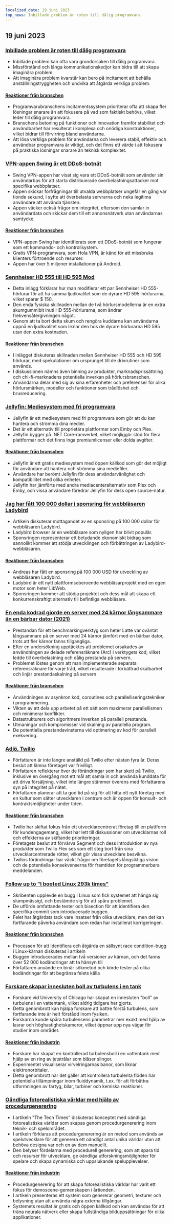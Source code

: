 ```yaml
---
localized_date: 19 juni 2023
top_news: Inbillade problem är roten till dålig programvara
---
```




<CallToAction />

<Steps>

## 19 juni 2023

### [Inbillade problem är roten till dålig programvara](https://cerebralab.com/Imaginary_Problems_Are_the_Root_of_Bad_Software)

- Inbillade problem kan ofta vara grundorsaken till dålig programvara.
- Missförstånd och långa kommunikationskedjor kan bidra till att skapa imaginära problem.
- Att imaginära problem kvarstår kan bero på incitament att behålla anställningstryggheten och undvika att åtgärda verkliga problem.

#### [Reaktioner från branschen](http://news.ycombinator.com/item?id=36380711)

- Programvarubranschens incitamentssystem prioriterar ofta att skapa fler lösningar snarare än att fokusera på vad som faktiskt behövs, vilket leder till dålig programvara.
- Branschens betoning på funktioner och innovation framför stabilitet och användbarhet har resulterat i komplexa och onödiga konstruktioner, vilket bidrar till förvirring bland användarna.
- Att lösa verkliga problem för användarna och leverera stabil, effektiv och användbar programvara är viktigt, och det finns ett värde i att fokusera på praktiska lösningar snarare än teknisk komplexitet.

### [VPN-appen Swing är ett DDoS-botnät](https://lecromee.github.io/posts/swing_vpn_ddosing_sites/)

- Swing VPN-appen har visat sig vara ett DDoS-botnät som använder sin användarbas för att starta distribuerade överbelastningsattacker mot specifika webbplatser.
- Appen skickar förfrågningar till utvalda webbplatser ungefär en gång var tionde sekund, i syfte att överbelasta servrarna och neka legitima användare att använda tjänsten.
- Appen väcker också frågor om integritet, eftersom den samlar in användardata och skickar dem till ett annonsnätverk utan användarnas samtycke.

#### [Reaktioner från branschen](http://news.ycombinator.com/item?id=36382700)

- VPN-appen Swing har identifierats som ett DDoS-botnät som fungerar som ett kommando- och kontrollsystem.
- Gratis VPN-programvara, som Hola VPN, är känd för att missbruka klienters förtroende och resurser.
- Appen har över 5 miljoner installationer på Android.

### [Sennheiser HD 555 till HD 595 Mod](http://mikebeauchamp.com/misc/sennheiser-hd-555-to-hd-595-mod/)

- Detta inlägg förklarar hur man modifierar ett par Sennheiser HD 555-hörlurar för att ha samma ljudkvalitet som de dyrare HD 595-hörlurarna, vilket sparar $ 150.
- Den enda fysiska skillnaden mellan de två hörlursmodellerna är en extra skumgummibit inuti HD 555-hörlurarna, som ändrar frekvensåtergivningen något.
- Genom att ta bort detta skum och rengöra kuddarna kan användarna uppnå en ljudkvalitet som liknar den hos de dyrare hörlurarna HD 595 utan den extra kostnaden.

#### [Reaktioner från branschen](http://news.ycombinator.com/item?id=36377875)

- I inlägget diskuteras skillnaden mellan Sennheiser HD 555 och HD 595 hörlurar, med spekulationer om ursprunget till de drivrutiner som används.
- I diskussionen nämns även binning av produkter, marknadsprissättning och chi-fi-marknadens potentiella inverkan på hörlursbranschen.
- Användarna delar med sig av sina erfarenheter och preferenser för olika hörlursmärken, modeller och funktioner som trådlöshet och brusreducering.

### [Jellyfin: Mediesystem med fri programvara](https://github.com/jellyfin/jellyfin)

- Jellyfin är ett mediesystem med fri programvara som gör att du kan hantera och strömma dina medier.
- Det är ett alternativ till proprietära plattformar som Emby och Plex.
- Jellyfin bygger på .NET Core-ramverket, vilket möjliggör stöd för flera plattformar och det finns inga premiumlicenser eller dolda avgifter.

#### [Reaktioner från branschen](http://news.ycombinator.com/item?id=36378689)

- Jellyfin är ett gratis mediesystem med öppen källkod som gör det möjligt för användare att hantera och strömma sina mediefiler.
- Användare har berömt Jellyfin för dess användarvänlighet och kompatibilitet med olika enheter.
- Jellyfin har jämförts med andra mediacenteralternativ som Plex och Emby, och vissa användare föredrar Jellyfin för dess open source-natur.

### [Jag har fått 100 000 dollar i sponsring för webbläsaren Ladybird](https://twitter.com/awesomekling/status/1670298370550779905)

- Artikeln diskuterar mottagandet av en sponsring på 100 000 dollar för webbläsaren Ladybird.
- Ladybird browser är en webbläsare som nyligen har blivit populär.
- Sponsringen representerar ett betydande ekonomiskt bidrag som sannolikt kommer att stödja utvecklingen och förbättringen av Ladybird-webbläsaren.

#### [Reaktioner från branschen](http://news.ycombinator.com/item?id=36377805)

- Andreas har fått en sponsring på 100 000 USD för utveckling av webbläsaren Ladybird.
- Ladybird är ett nytt plattformsoberoende webbläsarprojekt med en egen motor som heter LibWeb.
- Sponsringen kommer att stödja projektet och dess mål att skapa ett konkurrenskraftigt alternativ till befintliga webbläsare.

### [En enda kodrad gjorde en server med 24 kärnor långsammare än en bärbar dator (2021)](https://pkolaczk.github.io/server-slower-than-a-laptop/)

- Prestandan för ett benchmarkingverktyg som heter Latte var oväntat långsammare på en server med 24 kärnor jämfört med en bärbar dator, trots att fler kärnor fanns tillgängliga.
- Efter en undersökning upptäcktes att problemet orsakades av användningen av delade referensräknare (Arc) i verktygets kod, vilket ledde till överbelastning och dålig prestanda på servern.
- Problemet löstes genom att man implementerade separata referensräknare för varje tråd, vilket resulterade i förbättrad skalbarhet och linjär prestandaskalning på servern.

#### [Reaktioner från branschen](http://news.ycombinator.com/item?id=36376669)

- Användningen av asynkron kod, coroutines och parallelliseringstekniker i programmering.
- Vikten av att dela upp arbetet på ett sätt som maximerar parallellismen och minimerar konflikter.
- Datastrukturers och algoritmers inverkan på parallell prestanda.
- Utmaningar och kompromisser vid skalning av parallella program.
- De potentiella prestandavinsterna vid optimering av kod för parallell exekvering.

### [Adjö, Twilio](https://blog.miguelgrinberg.com/post/goodbye-twilio)

- Författaren är inte längre anställd på Twilio efter nästan fyra år. Deras beslut att lämna företaget var frivilligt.
- Författaren reflekterar över de förändringar som har skett på Twilio, inklusive en övergång mot ett mål att samla in och använda kunddata för att driva försäljning, vilket inte längre stämmer överens med författarens syn på integritet på nätet.
- Författaren planerar att ta god tid på sig för att hitta ett nytt företag med en kultur som sätter utvecklaren i centrum och är öppen för konsult- och kontraktsmöjligheter under tiden.

#### [Reaktioner från branschen](http://news.ycombinator.com/item?id=36382361)

- Twilio har skiftat fokus från ett utvecklarcentrerat företag till en plattform för kundengagemang, vilket har lett till diskussioner om utvecklarnas roll och effekterna av skiftande prioriteringar.
- Företagets beslut att förvärva Segment och dess introduktion av nya produkter som Twilio Flex ses som ett steg bort från sina utvecklarcentrerade rötter, vilket gör vissa utvecklare besvikna.
- Twilios förändringar har väckt frågor om företagets långsiktiga vision och de potentiella konsekvenserna för framtiden för programmerbara meddelanden.

### [Follow up to "I booted Linux 293k times"](https://rwmj.wordpress.com/2023/06/18/follow-up-to-i-booted-linux-292612-times/)

- Skribenten upplevde en bugg i Linux som fick systemet att hänga sig slumpmässigt, och bestämde sig för att spåra problemet.
- De utförde omfattande tester och bisection för att identifiera den specifika commit som introducerade buggen.
- Felet har åtgärdats tack vare insatser från olika utvecklare, men det kan fortfarande påverka användare som redan har installerat korrigeringen.

#### [Reaktioner från branschen](http://news.ycombinator.com/item?id=36379615)

- Processen för att identifiera och åtgärda en sällsynt race condition-bugg i Linux-kärnan diskuteras i artikeln
- Buggen introducerades mellan två versioner av kärnan, och det fanns över 52 000 kodändringar att ta hänsyn till
- Författaren använde en binär sökmetod och körde tester på olika kodändringar för att begränsa felets källa

### [Forskare skapar innesluten boll av turbulens i en tank](https://news.uchicago.edu/story/tempest-teacup-uchicago-physicists-make-breakthrough-creating-turbulence)

- Forskare vid University of Chicago har skapat en innesluten "boll" av turbulens i en vattentank, vilket aldrig tidigare har gjorts.
- Detta genombrott kan hjälpa forskare att bättre förstå turbulens, som fortfarande inte är helt förstådd inom fysiken.
- Forskarna kunde spåra turbulensens parametrar mer exakt med hjälp av lasrar och höghastighetskameror, vilket öppnar upp nya vägar för studier inom området.

#### [Reaktioner från industrin](http://news.ycombinator.com/item?id=36376875)

- Forskare har skapat en kontrollerad turbulensboll i en vattentank med hjälp av en ring av jetstrålar som blåser slingor.
- Experimentet visualiserar virvelringarnas banor, som liknar elektronorbitaler.
- Detta genombrott när det gäller att kontrollera turbulenta flöden har potentiella tillämpningar inom fluiddynamik, t.ex. för att förbättra utformningen av fartyg, bilar, turbiner och kemiska reaktioner.

### [Oändliga fotorealistiska världar med hjälp av procedurgenerering](https://arxiv.org/abs/2306.09310)

- I artikeln "The Tech Times" diskuteras konceptet med oändliga fotorealistiska världar som skapas genom procedurgenerering inom teknik- och spelområdet.
- I artikeln förklaras att procedurgenerering är en metod som används av spelutvecklare för att generera ett oändligt antal unika världar utan att behöva designa var och en av dem manuellt.
- Den belyser fördelarna med procedurell generering, som att spara tid och resurser för utvecklare, ge oändliga utforskningsmöjligheter för spelare och skapa dynamiska och uppslukande spelupplevelser.

#### [Reaktioner från industrin](http://news.ycombinator.com/item?id=36376071)

- Procedurgenerering för att skapa fotorealistiska världar har varit ett fokus för demoscene-gemenskapen i årtionden.
- I artikeln presenteras ett system som genererar geometri, texturer och belysning utan att använda några externa tillgångar.
- Systemets resultat är gratis och öppen källkod och kan användas för att träna neurala nätverk eller skapa fullständiga bilduppsättningar för olika applikationer.

</Steps>
